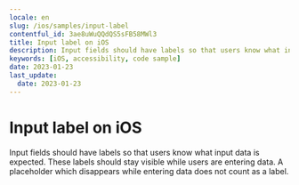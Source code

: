 ```yaml
---
locale: en
slug: /ios/samples/input-label
contentful_id: 3ae8uWuQQdQS5sFB58MWl3
title: Input label on iOS
description: Input fields should have labels so that users know what input data is expected.
keywords: [iOS, accessibility, code sample]
date: 2023-01-23
last_update:
  date: 2023-01-23
---
```


# Input label on iOS

Input fields should have labels so that users know what input data is expected. These labels should stay visible while users are entering data. A placeholder which disappears while entering data does not count as a label.

<CodeSample id="input-label" locale="en" platform="ios"/>
